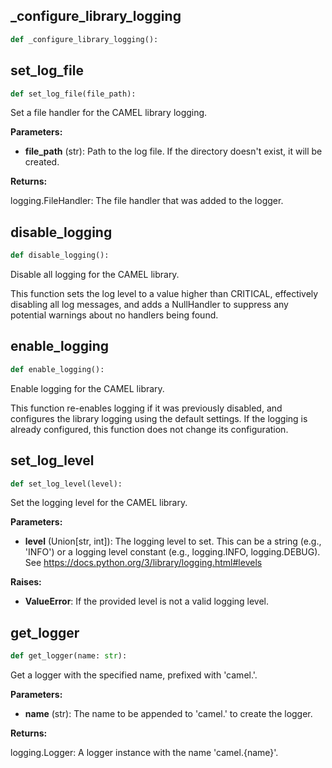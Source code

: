 <a id="camel.logger"></a>

<a id="camel.logger._configure_library_logging"></a>

## _configure_library_logging

```python
def _configure_library_logging():
```

<a id="camel.logger.set_log_file"></a>

## set_log_file

```python
def set_log_file(file_path):
```

Set a file handler for the CAMEL library logging.

**Parameters:**

- **file_path** (str): Path to the log file. If the directory doesn't exist, it will be created.

**Returns:**

  logging.FileHandler: The file handler that was added to the logger.

<a id="camel.logger.disable_logging"></a>

## disable_logging

```python
def disable_logging():
```

Disable all logging for the CAMEL library.


This function sets the log level to a value higher than CRITICAL,
effectively disabling all log messages, and adds a NullHandler to
suppress any potential warnings about no handlers being found.

<a id="camel.logger.enable_logging"></a>

## enable_logging

```python
def enable_logging():
```

Enable logging for the CAMEL library.


This function re-enables logging if it was previously disabled,
and configures the library logging using the default settings.
If the logging is already configured,
this function does not change its configuration.

<a id="camel.logger.set_log_level"></a>

## set_log_level

```python
def set_log_level(level):
```

Set the logging level for the CAMEL library.

**Parameters:**

- **level** (Union[str, int]): The logging level to set. This can be a string (e.g., 'INFO') or a logging level constant (e.g., logging.INFO, logging.DEBUG). See https://docs.python.org/3/library/logging.html#levels

**Raises:**

- **ValueError**: If the provided level is not a valid logging level.

<a id="camel.logger.get_logger"></a>

## get_logger

```python
def get_logger(name: str):
```

Get a logger with the specified name, prefixed with 'camel.'.

**Parameters:**

- **name** (str): The name to be appended to 'camel.' to create the logger.

**Returns:**

  logging.Logger: A logger instance with the name 'camel.\{name\}'.
